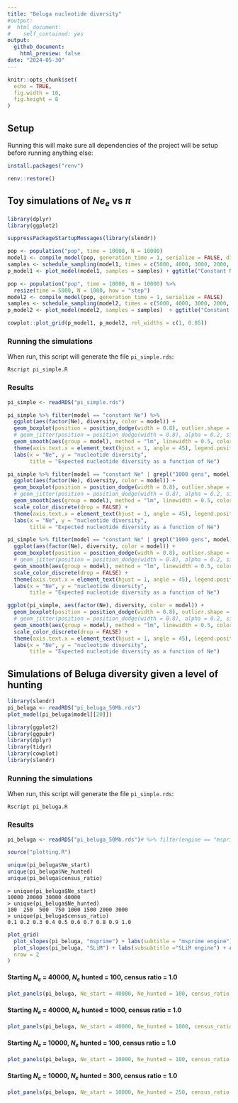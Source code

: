 ```yaml
---
title: "Beluga nucleotide diversity"
#output:
#  html_document:
#    self_contained: yes
output:
  github_document:
    html_preview: false
date: "2024-05-30"
---
```


```r
knitr::opts_chunk$set(
  echo = TRUE,
  fig.width = 10,
  fig.height = 8
)
```

## Setup

Running this will make sure all dependencies of the project will be setup before running anything else:

```r
install.packages("renv")

renv::restore()
```

## Toy simulations of $Ne_e$ vs $\pi$

```r
library(dplyr)
library(ggplot2)
```

```r
suppressPackageStartupMessages(library(slendr))

pop <- population("pop", time = 10000, N = 10000)
model1 <- compile_model(pop, generation_time = 1, serialize = FALSE, direction = "backward")
samples <- schedule_sampling(model1, times = c(5000, 4000, 3000, 2000, 1000, 0), list(pop, 50))
p_model1 <- plot_model(model1, samples = samples) + ggtitle("Constant Ne")

pop <- population("pop", time = 10000, N = 10000) %>%
  resize(time = 5000, N = 1000, how = "step")
model2 <- compile_model(pop, generation_time = 1, serialize = FALSE)
samples <- schedule_sampling(model2, times = c(5000, 4000, 3000, 2000, 1000, 0), list(pop, 50))
p_model2 <- plot_model(model2, samples = samples)  + ggtitle("Constant Ne, then a bottleneck")

cowplot::plot_grid(p_model1, p_model2, rel_widths = c(1, 0.85))
```

### Running the simulations

When run, this script will generate the file `pi_simple.rds`:

```
Rscript pi_simple.R
```

### Results

```r
pi_simple <- readRDS("pi_simple.rds")
```

```r
pi_simple %>% filter(model == "constant Ne") %>%
  ggplot(aes(factor(Ne), diversity, color = model)) +
  geom_boxplot(position = position_dodge(width = 0.8), outlier.shape = NA) +
  # geom_jitter(position = position_dodge(width = 0.8), alpha = 0.2, size = 0.75) +
  geom_smooth(aes(group = model), method = "lm", linewidth = 0.5, color = "black", linetype = 2) +
  theme(axis.text.x = element_text(hjust = 1, angle = 45), legend.position = "bottom") +
  labs(x = "Ne", y = "nucleotide diversity",
       title = "Expected nucleotide diversity as a function of Ne")
```

```r
pi_simple %>% filter(model == "constant Ne" | grepl("1000 gens", model)) %>%
  ggplot(aes(factor(Ne), diversity, color = model)) +
  geom_boxplot(position = position_dodge(width = 0.8), outlier.shape = NA) +
  # geom_jitter(position = position_dodge(width = 0.8), alpha = 0.2, size = 0.75) +
  geom_smooth(aes(group = model), method = "lm", linewidth = 0.5, color = "black", linetype = 2) +
  scale_color_discrete(drop = FALSE) +
  theme(axis.text.x = element_text(hjust = 1, angle = 45), legend.position = "bottom") +
  labs(x = "Ne", y = "nucleotide diversity",
       title = "Expected nucleotide diversity as a function of Ne")
```

```r
pi_simple %>% filter(model == "constant Ne" | grepl("1000 gens", model) | grepl("2000 gens", model)) %>%
  ggplot(aes(factor(Ne), diversity, color = model)) +
  geom_boxplot(position = position_dodge(width = 0.8), outlier.shape = NA) +
  # geom_jitter(position = position_dodge(width = 0.8), alpha = 0.2, size = 0.75) +
  geom_smooth(aes(group = model), method = "lm", linewidth = 0.5, color = "black", linetype = 2) +
  scale_color_discrete(drop = FALSE) +
  theme(axis.text.x = element_text(hjust = 1, angle = 45), legend.position = "bottom") +
  labs(x = "Ne", y = "nucleotide diversity",
       title = "Expected nucleotide diversity as a function of Ne")
```

```r
ggplot(pi_simple, aes(factor(Ne), diversity, color = model)) +
  geom_boxplot(position = position_dodge(width = 0.8), outlier.shape = NA) +
  # geom_jitter(position = position_dodge(width = 0.8), alpha = 0.2, size = 0.75) +
  geom_smooth(aes(group = model), method = "lm", linewidth = 0.5, color = "black", linetype = 2) +
  scale_color_discrete(drop = FALSE) +
  theme(axis.text.x = element_text(hjust = 1, angle = 45), legend.position = "bottom") +
  labs(x = "Ne", y = "nucleotide diversity",
       title = "Expected nucleotide diversity as a function of Ne")
```

## Simulations of Beluga diversity given a level of hunting

```r
library(slendr)
pi_beluga <- readRDS("pi_beluga_50Mb.rds")
plot_model(pi_beluga$model[[20]])
```

```r
library(ggplot2)
library(ggpubr)
library(dplyr)
library(tidyr)
library(cowplot)
library(slendr)
```

### Running the simulations

When run, this script will generate the file `pi_simple.rds`:

```
Rscript pi_beluga.R
```

### Results

```r
pi_beluga <- readRDS("pi_beluga_50Mb.rds")# %>% filter(engine == "msprime")

source("plotting.R")
```

```r
unique(pi_beluga$Ne_start)
unique(pi_beluga$Ne_hunted)
unique(pi_beluga$census_ratio)
```

```
> unique(pi_beluga$Ne_start)
10000 20000 30000 40000
> unique(pi_beluga$Ne_hunted)
100  250  500  750 1000 1500 2000 3000
> unique(pi_beluga$census_ratio)
0.1 0.2 0.3 0.4 0.5 0.6 0.7 0.8 0.9 1.0
```

```r
plot_grid(
  plot_slopes(pi_beluga, "msprime") + labs(subtitle = "msprime engine") + coord_cartesian(ylim = c(-1e-8, 1e-8)),
  plot_slopes(pi_beluga, "SLiM") + labs(subsubtitle ="SLiM engine") + coord_cartesian(ylim = c(-1e-8, 1e-8)),
  nrow = 2
)
```

#### Starting $N_e$ = 40000, $N_e$ hunted = 100, census ratio = 1.0

```r
plot_panels(pi_beluga, Ne_start = 40000, Ne_hunted = 100, census_ratio = 1.0, engine = "msprime")
```

<!-- ```{r} -->
<!-- plot_panels(pi_beluga, Ne_start = 40000, Ne_hunted = 100, census_ratio = 1.0, engine = "SLiM") -->
<!-- ``` -->

#### Starting $N_e$ = 40000, $N_e$ hunted = 1000, census ratio = 1.0

```r
plot_panels(pi_beluga, Ne_start = 40000, Ne_hunted = 1000, census_ratio = 1.0, engine = "msprime")
```

<!-- ```{r} -->
<!-- plot_panels(pi_beluga, Ne_start = 40000, Ne_hunted = 1000, census_ratio = 1.0, engine = "SLiM") -->
<!-- ``` -->

#### Starting $N_e$ = 10000, $N_e$ hunted = 100, census ratio = 1.0

```r
plot_panels(pi_beluga, Ne_start = 10000, Ne_hunted = 100, census_ratio = 1.0, engine = "msprime")
```

<!-- ```{r} -->
<!-- plot_panels(pi_beluga, Ne_start = 10000, Ne_hunted = 100, census_ratio = 1.0, engine = "SLiM") -->
<!-- ``` -->

#### Starting $N_e$ = 10000, $N_e$ hunted = 300, census ratio = 1.0

```r
plot_panels(pi_beluga, Ne_start = 10000, Ne_hunted = 250, census_ratio = 1.0, engine = "msprime")
```

<!-- ```{r} -->
<!-- plot_panels(pi_beluga, Ne_start = 10000, Ne_hunted = 250, census_ratio = 1.0, engine = "SLiM") -->
<!-- ``` -->

